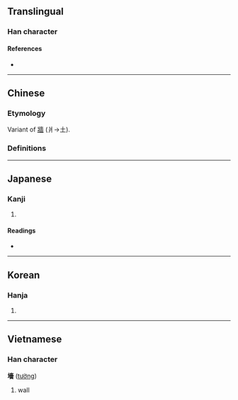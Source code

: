 {{also|墙|牆}}
{{character info}}
==Translingual==

===Han character===
{{Han char|rn=32|rad=土|as=13|sn=16|four=44161|canj=GGOW|ids=⿰土嗇}}

====References====
* {{Han ref|kx=0239.300|dkj=05505|dj=0479.190|hdz=10490.140|uh=58BB|ud=22715}}

----

==Chinese==

===Etymology===
Variant of [[牆]] (爿→土).

===Definitions===
{{zh-see|牆|v}}

----

==Japanese==

===Kanji===
{{ja-kanji|grade=|rs=土13}}

# {{rfdef|ja|sort=土13}}

====Readings====
* {{ja-readings|on=[[しょう]] (shō)|kun=[[かき]] (kaki)}}

----

==Korean==

===Hanja===
{{ko-hanja|hangeul=장|rv=jang|mr=chang}}

# {{rfdef|ko|sort=土13}}

----

==Vietnamese==

===Han character===
'''墻''' ([[tường]])

# wall

{{cln|vi|Han tu}}